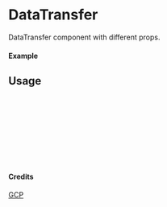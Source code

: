 
<Meta of={DataTransfer} title="GCP/DataTransfer" />

# DataTransfer

DataTransfer component with different props.

#### Example

<Canvas of={DataTransfer.Primary} />

## Usage

```ts
import { DataTransfer } from "yadl-ui";

const Example = () => {
  return (
      <DataTransfer />
  );
};

export default Example;
```

#### Credits
[GCP](https://cloud.google.com/icons)
